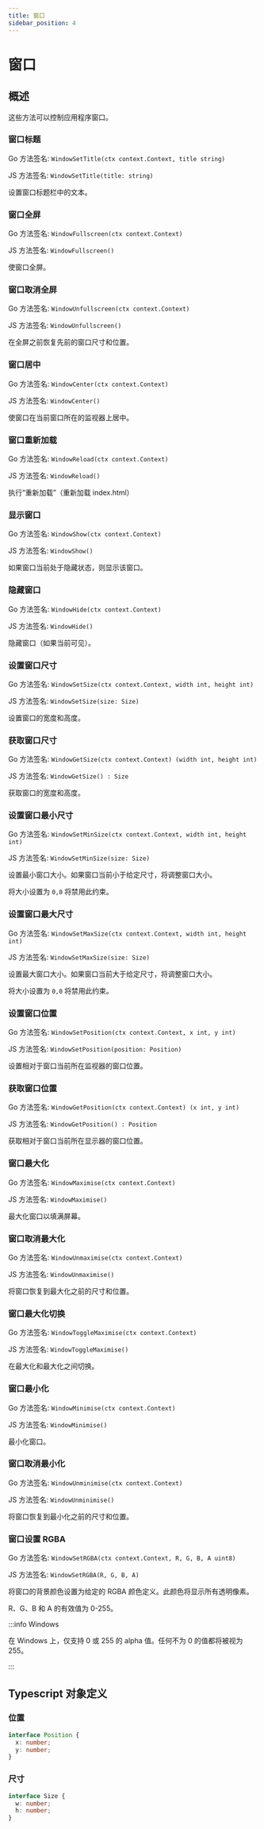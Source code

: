 ```yaml
---
title: 窗口
sidebar_position: 4
---
```


# 窗口

## 概述

这些方法可以控制应用程序窗口。

### 窗口标题

Go 方法签名: `WindowSetTitle(ctx context.Context, title string)`

JS 方法签名: `WindowSetTitle(title: string)`

设置窗口标题栏中的文本。

### 窗口全屏

Go 方法签名: `WindowFullscreen(ctx context.Context)`

JS 方法签名: `WindowFullscreen()`

使窗口全屏。

### 窗口取消全屏

Go 方法签名: `WindowUnfullscreen(ctx context.Context)`

JS 方法签名: `WindowUnfullscreen()`

在全屏之前恢复先前的窗口尺寸和位置。

### 窗口居中

Go 方法签名: `WindowCenter(ctx context.Context)`

JS 方法签名: `WindowCenter()`

使窗口在当前窗口所在的监视器上居中。

### 窗口重新加载

Go 方法签名: `WindowReload(ctx context.Context)`

JS 方法签名: `WindowReload()`

执行“重新加载”（重新加载 index.html）

### 显示窗口

Go 方法签名: `WindowShow(ctx context.Context)`

JS 方法签名: `WindowShow()`

如果窗口当前处于隐藏状态，则显示该窗口。

### 隐藏窗口

Go 方法签名: `WindowHide(ctx context.Context)`

JS 方法签名: `WindowHide()`

隐藏窗口（如果当前可见）。

### 设置窗口尺寸

Go 方法签名: `WindowSetSize(ctx context.Context, width int, height int)`

JS 方法签名: `WindowSetSize(size: Size)`

设置窗口的宽度和高度。

### 获取窗口尺寸

Go 方法签名: `WindowGetSize(ctx context.Context) (width int, height int)`

JS 方法签名: `WindowGetSize() : Size`

获取窗口的宽度和高度。

### 设置窗口最小尺寸

Go 方法签名: `WindowSetMinSize(ctx context.Context, width int, height int)`

JS 方法签名: `WindowSetMinSize(size: Size)`

设置最小窗口大小。如果窗口当前小于给定尺寸，将调整窗口大小。

将大小设置为 `0,0` 将禁用此约束。

### 设置窗口最大尺寸

Go 方法签名: `WindowSetMaxSize(ctx context.Context, width int, height int)`

JS 方法签名: `WindowSetMaxSize(size: Size)`

设置最大窗口大小。如果窗口当前大于给定尺寸，将调整窗口大小。

将大小设置为 `0,0` 将禁用此约束。

### 设置窗口位置

Go 方法签名: `WindowSetPosition(ctx context.Context, x int, y int)`

JS 方法签名: `WindowSetPosition(position: Position)`

设置相对于窗口当前所在监视器的窗口位置。

### 获取窗口位置

Go 方法签名: `WindowGetPosition(ctx context.Context) (x int, y int)`

JS 方法签名: `WindowGetPosition() : Position`

获取相对于窗口当前所在显示器的窗口位置。

### 窗口最大化

Go 方法签名: `WindowMaximise(ctx context.Context)`

JS 方法签名: `WindowMaximise()`

最大化窗口以填满屏幕。

### 窗口取消最大化

Go 方法签名: `WindowUnmaximise(ctx context.Context)`

JS 方法签名: `WindowUnmaximise()`

将窗口恢复到最大化之前的尺寸和位置。

### 窗口最大化切换

Go 方法签名: `WindowToggleMaximise(ctx context.Context)`

JS 方法签名: `WindowToggleMaximise()`

在最大化和最大化之间切换。

### 窗口最小化

Go 方法签名: `WindowMinimise(ctx context.Context)`

JS 方法签名: `WindowMinimise()`

最小化窗口。

### 窗口取消最小化

Go 方法签名: `WindowUnminimise(ctx context.Context)`

JS 方法签名: `WindowUnminimise()`

将窗口恢复到最小化之前的尺寸和位置。

### 窗口设置 RGBA

Go 方法签名: `WindowSetRGBA(ctx context.Context, R, G, B, A uint8)`

JS 方法签名: `WindowSetRGBA(R, G, B, A)`

将窗口的背景颜色设置为给定的 RGBA 颜色定义。此颜色将显示所有透明像素。

R、G、B 和 A 的有效值为 0-255。

:::info Windows

在 Windows 上，仅支持 0 或 255 的 alpha 值。任何不为 0 的值都将被视为 255。

:::

## Typescript 对象定义

### 位置

```ts
interface Position {
  x: number;
  y: number;
}
```

### 尺寸

```ts
interface Size {
  w: number;
  h: number;
}
```
